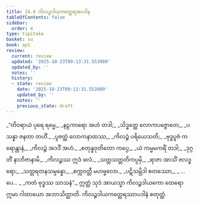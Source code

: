 ```yaml
---
title: 24.4 ကိလဉ္ဇဒါယကတ္ထေရအပဒါန
tableOfContents: false
sidebar:
  order: 4
type: tipitaka
basket: su
book: ap1
review:
  current: review
  updated: '2025-10-23T09:13:31.553989'
  updated_by: ''
  notes: ''
  history:
  - state: review
    date: '2025-10-23T09:13:31.553989'
    updated_by: ''
    notes: ''
    previous_state: draft
---
```



<ReviewStatus review={frontmatter.review} showDetails={true} />

<HypothesisAnnotation frontmatter={frontmatter} />

<DynamicBreadcrumb />

<Division number="14" book="ap1" e="ch" v="20" p="246">

<Paragraph number="2992" type="verses" book="ap1">
_“တိဝရာယံ ပုရေ ရမ္မေ,_  
_နဠကာရော အဟံ တဒါ;_  
_သိဒ္ဓတ္ထေ လောကပဇ္ဇောတေ,_  
_ပသန္နာ ဇနတာ တဟိံ._  

</Paragraph>

</Division>
<Division number="15" book="ap1" e="ch" v="20" p="246">

<Paragraph number="2993" type="verses" book="ap1">
_ပူဇတ္ထံ လောကနာထဿ,_  
_ကိလဉ္ဇံ ပရိယေသတိ;_  
_ဗုဒ္ဓပူဇံ ကရောန္တာနံ,_  
_ကိလဉ္ဇံ အဒဒိံ အဟံ._  

</Paragraph>

</Division>
<Division number="16" book="ap1" e="ch" v="20" p="246">

<Paragraph number="2994" type="verses" book="ap1">
_စတုန္နဝုတိတော ကပ္ပေ,_  
_ယံ ကမ္မမကရိံ တဒါ;_  
_ဒုဂ္ဂတိံ နာဘိဇာနာမိ,_  
_ကိလဉ္ဇဿ ဣဒံ ဖလံ._  

</Paragraph>

</Division>
<Division number="17" book="ap1" e="ch" v="20" p="246">

<Paragraph number="2995" type="verses" book="ap1">
_သတ္တသတ္တတိကပ္ပမှိ,_  
_ရာဇာ အာသိံ ဇလဒ္ဓရော;_  
_သတ္တရတနသမ္ပန္နော,_  
_စက္ကဝတ္တီ မဟဗ္ဗလော._  

</Paragraph>

</Division>
<Division number="18" book="ap1" e="ch" v="20" p="246">

<Paragraph number="2996" type="verses" book="ap1">
_ပဋိသမ္ဘိဒါ စတဿော,_  
_ …ပေ… _  
_ကတံ ဗုဒ္ဓဿ သာသနံ”._  

</Paragraph>

<Paragraph number="2997" book="ap1">
ဣတ္ထံ သုဒံ အာယသ္မာ ကိလဉ္ဇဒါယကော ထေရော ဣမာ ဂါထာယော အဘာသိတ္ထာတိ.

</Paragraph>
</Division>

<Paragraph number="2998" type="center" book="ap1">
ကိလဉ္ဇဒါယကတ္ထေရဿာပဒါနံ စတုတ္ထံ.
</Paragraph>